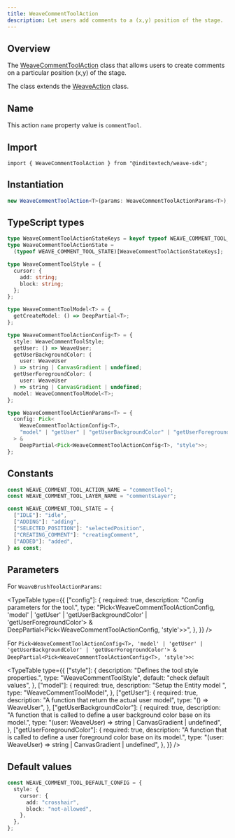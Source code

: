 ```yaml
---
title: WeaveCommentToolAction
description: Let users add comments to a (x,y) position of the stage.
---
```



## Overview

The [WeaveCommentToolAction](https://github.com/InditexTech/weavejs/blob/main/code/packages/sdk/src/actions/comment-tool/comment-tool.ts)
class that allows users to create comments on a particular position (x,y) of the stage.

The class extends the [WeaveAction](/docs/sdk/api-reference/actions/action) class.

## Name

This action `name` property value is `commentTool`.

## Import

```shell
import { WeaveCommentToolAction } from "@inditextech/weave-sdk";
```

## Instantiation

```ts
new WeaveCommentToolAction<T>(params: WeaveCommentToolActionParams<T>);
```

## TypeScript types

```ts
type WeaveCommentToolActionStateKeys = keyof typeof WEAVE_COMMENT_TOOL_STATE;
type WeaveCommentToolActionState =
  (typeof WEAVE_COMMENT_TOOL_STATE)[WeaveCommentToolActionStateKeys];

type WeaveCommentToolStyle = {
  cursor: {
    add: string;
    block: string;
  };
};

type WeaveCommentToolModel<T> = {
  getCreateModel: () => DeepPartial<T>;
};

type WeaveCommentToolActionConfig<T> = {
  style: WeaveCommentToolStyle;
  getUser: () => WeaveUser;
  getUserBackgroundColor: (
    user: WeaveUser
  ) => string | CanvasGradient | undefined;
  getUserForegroundColor: (
    user: WeaveUser
  ) => string | CanvasGradient | undefined;
  model: WeaveCommentToolModel<T>;
};

type WeaveCommentToolActionParams<T> = {
  config: Pick<
    WeaveCommentToolActionConfig<T>,
    "model" | "getUser" | "getUserBackgroundColor" | "getUserForegroundColor"
  > &
    DeepPartial<Pick<WeaveCommentToolActionConfig<T>, "style">>;
};
```

## Constants

```ts
const WEAVE_COMMENT_TOOL_ACTION_NAME = "commentTool";
const WEAVE_COMMENT_TOOL_LAYER_NAME = "commentsLayer";

const WEAVE_COMMENT_TOOL_STATE = {
  ["IDLE"]: "idle",
  ["ADDING"]: "adding",
  ["SELECTED_POSITION"]: "selectedPosition",
  ["CREATING_COMMENT"]: "creatingComment",
  ["ADDED"]: "added",
} as const;
```

## Parameters

For `WeaveBrushToolActionParams`:

<TypeTable
  type={{
    ["config"]: {
      required: true,
      description: "Config parameters for the tool.",
      type: "Pick<WeaveCommentToolActionConfig<T>, 'model' | 'getUser' | 'getUserBackgroundColor' | 'getUserForegroundColor'> & DeepPartial<Pick<WeaveCommentToolActionConfig<T>, 'style'>>",
    },
  }}
/>

For `Pick<WeaveCommentToolActionConfig<T>, 'model' | 'getUser' | 'getUserBackgroundColor' | 'getUserForegroundColor'> & DeepPartial<Pick<WeaveCommentToolActionConfig<T>, 'style'>>`:

<TypeTable
  type={{
    ["style"]: {
      description: "Defines the tool style properties.",
      type: "WeaveCommentToolStyle",
      default: "check default values",
    },
    ["model"]: {
      required: true,
      description: "Setup the Entity model ",
      type: "WeaveCommentToolModel<T>",
    },
    ["getUser"]: {
      required: true,
      description: "A function that return the actual user model",
      type: "() => WeaveUser",
    },
    ["getUserBackgroundColor"]: {
      required: true,
      description:
        "A function that is called to define a user background color base on its model.",
      type: "(user: WeaveUser) => string | CanvasGradient | undefined",
    },
    ["getUserForegroundColor"]: {
      required: true,
      description:
        "A function that is called to define a user foreground color base on its model.",
      type: "(user: WeaveUser) => string | CanvasGradient | undefined",
    },
  }}
/>

## Default values

```ts
const WEAVE_COMMENT_TOOL_DEFAULT_CONFIG = {
  style: {
    cursor: {
      add: "crosshair",
      block: "not-allowed",
    },
  },
};
```
